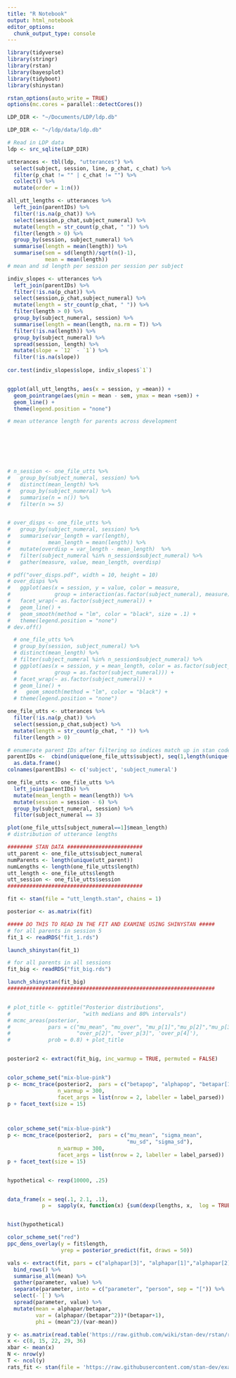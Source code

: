 ```yaml
---
title: "R Notebook"
output: html_notebook
editor_options: 
  chunk_output_type: console
---
```


```r
library(tidyverse)
library(stringr)
library(rstan)
library(bayesplot)
library(tidyboot)
library(shinystan)

rstan_options(auto_write = TRUE)
options(mc.cores = parallel::detectCores())
```


```r
LDP_DIR <- "~/Documents/LDP/ldp.db"

LDP_DIR <- "~/ldp/data/ldp.db"

# Read in LDP data
ldp <- src_sqlite(LDP_DIR)

utterances <- tbl(ldp, "utterances") %>%
  select(subject, session, line, p_chat, c_chat) %>%
  filter(p_chat != "" | c_chat != "") %>%
  collect() %>%
  mutate(order = 1:n()) 


```

```r

all_utt_lengths <- utterances %>%
  left_join(parentIDs) %>%
  filter(!is.na(p_chat)) %>%
  select(session,p_chat,subject_numeral) %>%
  mutate(length = str_count(p_chat, " ")) %>%
  filter(length > 0) %>%
  group_by(session, subject_numeral) %>%
  summarise(length = mean(length)) %>%
  summarise(sem = sd(length)/sqrt(n()-1),
            mean = mean(length))
# mean and sd length per session per session per subject

indiv_slopes <- utterances %>%
  left_join(parentIDs) %>%
  filter(!is.na(p_chat)) %>%
  select(session,p_chat,subject_numeral) %>%
  mutate(length = str_count(p_chat, " ")) %>%
  filter(length > 0) %>%
  group_by(subject_numeral, session) %>%
  summarise(length = mean(length, na.rm = T)) %>%
  filter(!is.na(length)) %>%
  group_by(subject_numeral) %>%
  spread(session, length) %>%
  mutate(slope = `12` - `1`) %>%
  filter(!is.na(slope))
  
cor.test(indiv_slopes$slope, indiv_slopes$`1`)


ggplot(all_utt_lengths, aes(x = session, y =mean)) + 
  geom_pointrange(aes(ymin = mean - sem, ymax = mean +sem)) + 
  geom_line() + 
  theme(legend.position = "none")

# mean utterance length for parents across development




  


# n_session <- one_file_utts %>%
#   group_by(subject_numeral, session) %>%
#   distinct(mean_length) %>%
#   group_by(subject_numeral) %>%
#   summarise(n = n()) %>%
#   filter(n >= 5)


# over_disps <- one_file_utts %>%
#   group_by(subject_numeral, session) %>%
#   summarise(var_length = var(length),
#            mean_length = mean(length)) %>%
#   mutate(overdisp = var_length - mean_length)  %>%
#   filter(subject_numeral %in% n_session$subject_numeral) %>%
#   gather(measure, value, mean_length, overdisp)

# pdf("over_disps.pdf", width = 10, height = 10)
# over_disps %>%
#   ggplot(aes(x = session, y = value, color = measure,
#              group = interaction(as.factor(subject_numeral), measure))) +
#   facet_wrap(~ as.factor(subject_numeral)) +
#   geom_line() +
#   geom_smooth(method = "lm", color = "black", size = .1) + 
#   theme(legend.position = "none")
# dev.off()

  # one_file_utts %>%
  # group_by(session, subject_numeral) %>%
  # distinct(mean_length) %>%
  # filter(subject_numeral %in% n_session$subject_numeral) %>%
  # ggplot(aes(x = session, y = mean_length, color = as.factor(subject_numeral),
  #            group = as.factor(subject_numeral))) +
  # facet_wrap(~ as.factor(subject_numeral)) +
  # geom_line() +
  #   geom_smooth(method = "lm", color = "black") + 
  # theme(legend.position = "none")

one_file_utts <- utterances %>%
  filter(!is.na(p_chat)) %>%
  select(session,p_chat,subject) %>%
  mutate(length = str_count(p_chat, " ")) %>%
  filter(length > 0)

# enumerate parent IDs after filtering so indices match up in stan code
parentIDs <-  cbind(unique(one_file_utts$subject), seq(1,length(unique(one_file_utts$subject)))) %>%
  as.data.frame()
colnames(parentIDs) <- c('subject', 'subject_numeral')

one_file_utts <- one_file_utts %>%
  left_join(parentIDs) %>%
  mutate(mean_length = mean(length)) %>%
  mutate(session = session - 6) %>%
  group_by(subject_numeral, session) %>%
  filter(subject_numeral == 3)

plot(one_file_utts[subject_numeral==1]$mean_length)
# distribution of utterance lengths

######## STAN DATA ########################
utt_parent <- one_file_utts$subject_numeral
numParents <- length(unique(utt_parent))
numLengths <- length(one_file_utts$length)
utt_length <- one_file_utts$length
utt_session <- one_file_utts$session
###########################################

fit <- stan(file = "utt_length.stan", chains = 1)

posterior <- as.matrix(fit)

##### DO THIS TO READ IN THE FIT AND EXAMINE USING SHINYSTAN #####
# for all parents in session 5
fit_1 <- readRDS("fit_1.rds")

launch_shinystan(fit_1)

# for all parents in all sessions
fit_big <- readRDS("fit_big.rds")

launch_shinystan(fit_big)
##################################################################


# plot_title <- ggtitle("Posterior distributions",
#                       "with medians and 80% intervals")
# mcmc_areas(posterior, 
#            pars = c("mu_mean", "mu_over", "mu_p[1]","mu_p[2]","mu_p[3]", "mu_p[4]", "over_p[1]",
#                     "over_p[2]", "over_p[3]", 'over_p[4]'), 
#            prob = 0.8) + plot_title


posterior2 <- extract(fit_big, inc_warmup = TRUE, permuted = FALSE)


color_scheme_set("mix-blue-pink")
p <- mcmc_trace(posterior2,  pars = c("betapop", "alphapop", "betapar[1]", "alphapar[1]", "lp__"),
                n_warmup = 300,
                facet_args = list(nrow = 2, labeller = label_parsed))
p + facet_text(size = 15)



color_scheme_set("mix-blue-pink")
p <- mcmc_trace(posterior2,  pars = c("mu_mean", "sigma_mean",
                                      "mu_sd", "sigma_sd"),
                n_warmup = 300,
                facet_args = list(nrow = 2, labeller = label_parsed))
p + facet_text(size = 15)


hypothetical <- rexp(10000, .25)


data_frame(x = seq(.1, 2.1, .1), 
           p =  sapply(x, function(x) {sum(dexp(lengths, x,  log = TRUE))}))


hist(hypothetical)

color_scheme_set("red")
ppc_dens_overlay(y = fit$length, 
                 yrep = posterior_predict(fit, draws = 50))

vals <- extract(fit, pars = c("alphapar[3]", "alphapar[1]","alphapar[2]", "alphapar[4]", "betapar[1]","betapar[2]","betapar[3]", "betapar[4]")) %>%
  bind_rows() %>%
  summarise_all(mean) %>%
  gather(parameter, value) %>%
  separate(parameter, into = c("parameter", "person", sep = "[")) %>%
  select(-`[`) %>%
  spread(parameter, value) %>%
  mutate(mean = alphapar/betapar,
         var = (alphapar/(betapar^2))*(betapar+1),
         phi = (mean^2)/(var-mean))
```

```r
y <- as.matrix(read.table('https://raw.github.com/wiki/stan-dev/rstan/rats.txt', header = TRUE))
x <- c(8, 15, 22, 29, 36)
xbar <- mean(x)
N <- nrow(y)
T <- ncol(y)
rats_fit <- stan(file = 'https://raw.githubusercontent.com/stan-dev/example-models/master/bugs_examples/vol1/rats/rats.stan')
```


